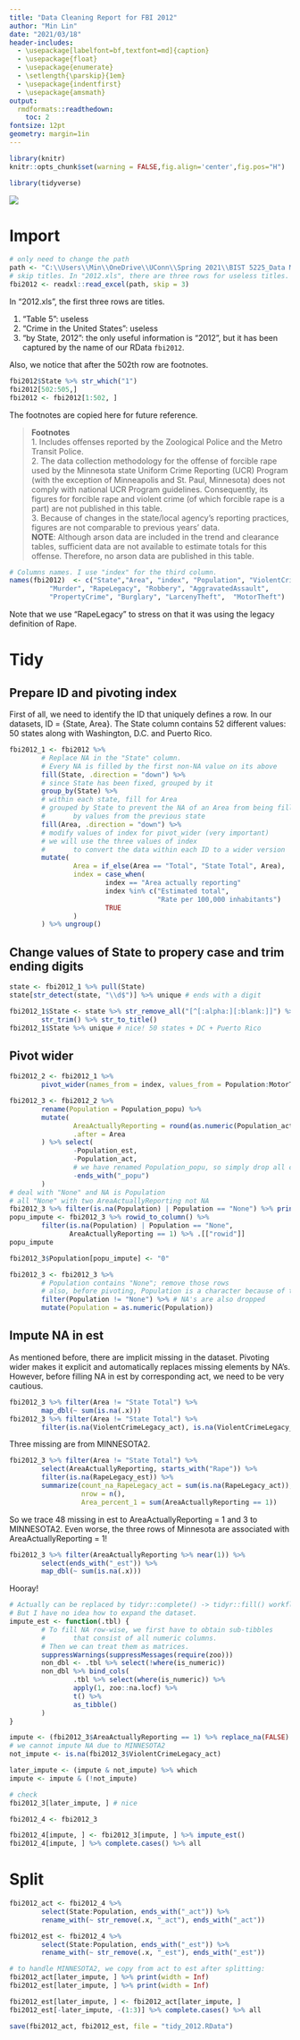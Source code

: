 ---
title: "Data Cleaning Report for FBI 2012"
author: "Min Lin"
date: "2021/03/18"
header-includes:
  - \usepackage[labelfont=bf,textfont=md]{caption}  
  - \usepackage{float}
  - \usepackage{enumerate}
  - \setlength{\parskip}{1em}
  - \usepackage{indentfirst} 
  - \usepackage{amsmath}
output:
  rmdformats::readthedown:
    toc: 2
fontsize: 12pt
geometry: margin=1in
---

```{r setup, include=FALSE}
library(knitr)
knitr::opts_chunk$set(warning = FALSE,fig.align='center',fig.pos="H")
```

```{r, message=FALSE}
library(tidyverse)
```
![](data-science-explore.png) 

# Import

```{r}
# only need to change the path
path <- "C:\\Users\\Min\\OneDrive\\UConn\\Spring 2021\\BIST 5225_Data Management and Programming in R and SAS\\Group Assignment\\Crime_by_State\\2012.xls"
# skip titles. In "2012.xls", there are three rows for useless titles. 
fbi2012 <- readxl::read_excel(path, skip = 3) 
```

In "2012.xls", the first three rows are titles. 

1. "Table 5": useless
2. "Crime in the United States": useless
3. "by State, 2012": the only useful information is "2012", but it has been captured by the name of our RData `fbi2012`.

Also, we notice that after the 502th row are footnotes. 

```{r}
fbi2012$State %>% str_which("1")
fbi2012[502:505,]
fbi2012 <- fbi2012[1:502, ]
```

The footnotes are copied here for future reference. 

> __Footnotes__  
1. Includes offenses reported by the Zoological Police and the Metro Transit Police.   
2. The data collection methodology for the offense of forcible rape used by the Minnesota state Uniform Crime Reporting (UCR) Program (with the exception of Minneapolis and St. Paul, Minnesota) does not comply with national UCR Program guidelines.  Consequently, its figures for forcible rape and violent crime (of which forcible rape is a part) are not published in this table.  
3. Because of changes in the state/local agency's reporting practices, figures are not comparable to previous years' data.  
__NOTE__:  Although arson data are included in the trend and clearance tables, sufficient data are not available to estimate totals for this offense.  Therefore, no arson data are published in this table.				

		
```{r}
# Columns names. I use "index" for the third column. 
names(fbi2012)  <- c("State","Area", "index", "Population", "ViolentCrimeLegacy", 
          "Murder", "RapeLegacy", "Robbery", "AggravatedAssault", 
          "PropertyCrime", "Burglary", "LarcenyTheft",	"MotorTheft")
```

Note that we use "RapeLegacy" to stress on that it was using the legacy definition of Rape.

# Tidy 
## Prepare ID and pivoting index
First of all, we need to identify the ID that uniquely defines a row. In our datasets, ID = {State, Area}. The State column contains 52 different values: 50 states along with Washington, D.C. and Puerto Rico. 
```{r}
fbi2012_1 <- fbi2012 %>% 
        # Replace NA in the "State" column. 
        # Every NA is filled by the first non-NA value on its above
        fill(State, .direction = "down") %>% 
        # since State has been fixed, grouped by it
        group_by(State) %>% 
        # within each state, fill for Area
        # grouped by State to prevent the NA of an Area from being filled 
        #       by values from the previous state
        fill(Area, .direction = "down") %>% 
        # modify values of index for pivot_wider (very important)
        # we will use the three values of index 
        #       to convert the data within each ID to a wider version
        mutate(
                Area = if_else(Area == "Total", "State Total", Area),
                index = case_when(
                        index == "Area actually reporting"             ~ "act",
                        index %in% c("Estimated total", 
                                     "Rate per 100,000 inhabitants")   ~ "est",
                        TRUE                                           ~ "popu" # NA -> "popu"
                )
        ) %>% ungroup()
```

## Change values of State to propery case and trim ending digits
```{r}
state <- fbi2012_1 %>% pull(State)
state[str_detect(state, "\\d$")] %>% unique # ends with a digit
```

```{r}
fbi2012_1$State <- state %>% str_remove_all("[^[:alpha:][:blank:]]") %>% 
        str_trim() %>% str_to_title()
fbi2012_1$State %>% unique # nice! 50 states + DC + Puerto Rico
```
## Pivot wider
```{r}
fbi2012_2 <- fbi2012_1 %>% 
        pivot_wider(names_from = index, values_from = Population:MotorTheft) 
```

```{r}
fbi2012_3 <- fbi2012_2 %>%
        rename(Population = Population_popu) %>%
        mutate(
                AreaActuallyReporting = round(as.numeric(Population_act), 3), # three digits
                .after = Area
        ) %>% select(
                -Population_est, 
                -Population_act,
                # we have renamed Population_popu, so simply drop all columns ending with "_popu"
                -ends_with("_popu")  
        )
# deal with "None" and NA is Population
# all "None" with two AreaActuallyReporting not NA 
fbi2012_3 %>% filter(is.na(Population) | Population == "None") %>% print(width = Inf)
popu_impute <- fbi2012_3 %>% rowid_to_column() %>% 
        filter(is.na(Population) | Population == "None", 
               AreaActuallyReporting == 1) %>% .[["rowid"]] 
popu_impute

fbi2012_3$Population[popu_impute] <- "0"

fbi2012_3 <- fbi2012_3 %>% 
        # Population contains "None"; remove those rows 
        # also, before pivoting, Population is a character because of the appearance of "None"
        filter(Population != "None") %>% # NA's are also dropped
        mutate(Population = as.numeric(Population)) 
```
## Impute NA in est
As mentioned before, there are implicit missing in the dataset. Pivoting wider makes it explicit and automatically replaces missing elements by NA's. However, before filling NA in est by corresponding act, we need to be very cautious. 
```{r}
fbi2012_3 %>% filter(Area != "State Total") %>% 
        map_dbl(~ sum(is.na(.x))) 
fbi2012_3 %>% filter(Area != "State Total") %>% 
        filter(is.na(ViolentCrimeLegacy_act), is.na(ViolentCrimeLegacy_est)) 
```
Three missing are from MINNESOTA2.

```{r}
fbi2012_3 %>% filter(Area != "State Total") %>% 
        select(AreaActuallyReporting, starts_with("Rape")) %>% 
        filter(is.na(RapeLegacy_est)) %>% 
        summarize(count_na_RapeLegacy_act = sum(is.na(RapeLegacy_act)), 
                  nrow = n(), 
                  Area_percent_1 = sum(AreaActuallyReporting == 1))
```
So we trace 48 missing in est to AreaActuallyReporting = 1 and 3 to MINNESOTA2. Even worse, the three rows of Minnesota are associated with AreaActuallyReporting = 1!

```{r}
fbi2012_3 %>% filter(AreaActuallyReporting %>% near(1)) %>% 
        select(ends_with("_est")) %>% 
        map_dbl(~ sum(is.na(.x)))
```
Hooray! 
```{r}
# Actually can be replaced by tidyr::complete() -> tidyr::fill() workflow before pivoting.
# But I have no idea how to expand the dataset. 
impute_est <- function(.tbl) {
        # To fill NA row-wise, we first have to obtain sub-tibbles
        #       that consist of all numeric columns. 
        # Then we can treat them as matrices. 
        suppressWarnings(suppressMessages(require(zoo)))
        non_dbl <- .tbl %>% select(!where(is_numeric))
        non_dbl %>% bind_cols(
                .tbl %>% select(where(is_numeric)) %>% 
                apply(1, zoo::na.locf) %>% 
                t() %>% 
                as_tibble()
        )
}

impute <- (fbi2012_3$AreaActuallyReporting == 1) %>% replace_na(FALSE)
# we cannot impute NA due to MINNESOTA2
not_impute <- is.na(fbi2012_3$ViolentCrimeLegacy_act)

later_impute <- (impute & not_impute) %>% which 
impute <- impute & (!not_impute)

# check 
fbi2012_3[later_impute, ] # nice

fbi2012_4 <- fbi2012_3

fbi2012_4[impute, ] <- fbi2012_3[impute, ] %>% impute_est()
fbi2012_4[impute, ] %>% complete.cases() %>% all
```

# Split 

```{r}
fbi2012_act <- fbi2012_4 %>% 
        select(State:Population, ends_with("_act")) %>% 
        rename_with(~ str_remove(.x, "_act"), ends_with("_act"))

fbi2012_est <- fbi2012_4 %>% 
        select(State:Population, ends_with("_est")) %>% 
        rename_with(~ str_remove(.x, "_est"), ends_with("_est"))

# to handle MINNESOTA2, we copy from act to est after splitting:
fbi2012_act[later_impute, ] %>% print(width = Inf)
fbi2012_est[later_impute, ] %>% print(width = Inf)

fbi2012_est[later_impute, ] <- fbi2012_act[later_impute, ]
fbi2012_est[-later_impute, -(1:3)] %>% complete.cases() %>% all

save(fbi2012_act, fbi2012_est, file = "tidy_2012.RData")
```






